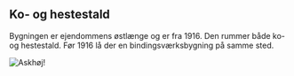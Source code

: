 ## Ko- og hestestald

Bygningen er ejendommens østlænge og er fra 1916. Den rummer både ko- og hestestald. Før 1916 lå der en bindingsværksbygning på samme sted.

![Askhøj!](/images/kostald.jpeg)